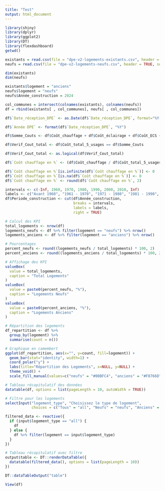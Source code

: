 ```yaml
---
title: "Test"
output: html_document
---
```


```r
library(shiny)
library(dplyr)
library(ggplot2)
library(DT)
library(flexdashboard)
getwd()

existants = read.csv(file = "dpe-v2-logements-existants.csv", header = TRUE, sep = ",", dec = ".")
neufs = read.csv(file = "dpe-v2-logements-neufs.csv", header = TRUE, sep = ",", dec = ".")

dim(existants)
dim(neufs)

existants$logement = "anciens"
neufs$logement = "neufs"
neufs$Année_construction = 2024

col_communes = intersect(colnames(existants), colnames(neufs))
df = rbind(existants[ , col_communes], neufs[ , col_communes])

df$`Date_réception_DPE` <- as.Date(df$`Date_réception_DPE`, format="%Y-%m-%d")

df$`Année DPE` <- format(df$`Date_réception_DPE`, "%Y")

df$Somme_Couts <- df$Coût_chauffage + df$Coût_éclairage + df$Coût_ECS + df$Coût_refroidissement + df$Coût_auxiliaires

df$Verif_Cout_total <- df$Coût_total_5_usages == df$Somme_Couts

df$Verif_Cout_total <- as.logical(df$Verif_Cout_total)

df$`Coût chauffage en %` <- (df$Coût_chauffage / df$Coût_total_5_usages) * 100

df$`Coût chauffage en %`[is.infinite(df$`Coût chauffage en %`)] <- 0
df$`Coût chauffage en %`[is.na(df$`Coût chauffage en %`)] <- 0
df$`Coût chauffage en %` <- round(df$`Coût chauffage en %`, 2)

intervals <- c(-Inf, 1960, 1970, 1980, 1990, 2000, 2010, Inf)
labels <- c("Avant 1960", "1961 - 1970", "1971 - 1980", "1981 - 1990", "1991 - 2000", "2001 - 2010", "Après 2010")
df$Periode_construction <- cut(df$Année_construction, 
                               breaks = intervals, 
                               labels = labels, 
                               right = TRUE)

# Calcul des KPI
total_logements <- nrow(df)
logements_neufs <- df %>% filter(logement == "neufs") %>% nrow()
logements_anciens <- df %>% filter(logement == "anciens") %>% nrow()

# Pourcentages
percent_neufs <- round((logements_neufs / total_logements) * 100, 2)
percent_anciens <- round((logements_anciens / total_logements) * 100, 2)

# Affichage des KPI
valueBox(
  value = total_logements, 
  caption = "Total Logements"
)
valueBox(
  value = paste0(percent_neufs, "%"), 
  caption = "Logements Neufs"
)
valueBox(
  value = paste0(percent_anciens, "%"), 
  caption = "Logements Anciens"
)

# Répartition des logements
df_repartition <- df %>% 
  group_by(logement) %>% 
  summarise(count = n())

# Graphique en camembert
ggplot(df_repartition, aes(x="", y=count, fill=logement)) +
  geom_bar(stat="identity", width=1) +
  coord_polar("y") +
  labs(title="Répartition des Logements", x=NULL, y=NULL) +
  theme_void() +
  scale_fill_manual(values=c("neufs" = "#00BFC4", "anciens" = "#F8766D"))

# Tableau récapitulatif des données
datatable(df, options = list(pageLength = 10, autoWidth = TRUE))

# Filtre pour les logements
selectInput("logement_type", "Choisissez le type de logement", 
            choices = c("Tous" = "all", "Neufs" = "neufs", "Anciens" = "anciens"))

filtered_data <- reactive({
  if (input$logement_type == "all") {
    df
  } else {
    df %>% filter(logement == input$logement_type)
  }
})

# Tableau récapitulatif avec filtre
output$table <- DT::renderDataTable({
  datatable(filtered_data(), options = list(pageLength = 10))
})

DT::dataTableOutput("table")

View(df)
```